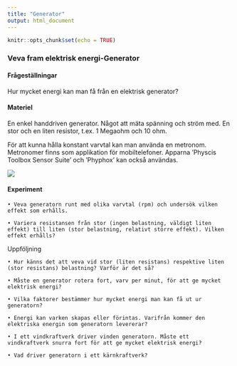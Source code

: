 ```yaml
---
title: "Generator"
output: html_document
---
```


```r
knitr::opts_chunk$set(echo = TRUE)
```


### Veva fram elektrisk energi-Generator


#### Frågeställningar

Hur mycket energi kan man få från en elektrisk generator?


#### Materiel

En enkel handdriven generator. Något att mäta spänning och ström med. En stor och en liten resistor, t.ex. 1 Megaohm och 10 ohm.

För att kunna hålla konstant varvtal kan man använda en metronom. Metronomer finns som applikation för mobiltelefoner. Apparna ’Physcis Toolbox Sensor Suite’ och ’Phyphox’ kan också användas.


![](figures/vevgen.jpg)

#### Experiment

    • Veva generatorn runt med olika varvtal (rpm) och undersök vilken effekt som erhålls.

    • Variera resistansen från stor (ingen belastning, väldigt liten effekt) till liten (stor belastning, relativt större effekt). Vilken effekt erhålls?







Uppföljning

    • Hur känns det att veva vid stor (liten resistans) respektive liten (stor resistans) belastning? Varför är det så?

    • Måste en generator rotera fort, varv per minut, för att ge mycket elektrisk energi?

    • Vilka faktorer bestämmer hur mycket energi man kan få ut ur generatorn?

    • Energi kan varken skapas eller förintas. Varifrån kommer den elektriska energin som generatorn levererar?

    • I ett vindkraftverk driver vinden generatorn. Måste ett vindkraftverk snurra fort för att ge mycket elektrisk energi?

    • Vad driver generatorn i ett kärnkraftverk?